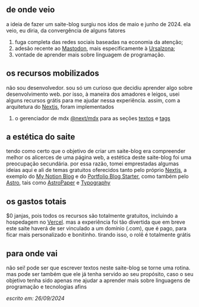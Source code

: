 ## de onde veio

a ideia de fazer um saite-blog surgiu nos idos de maio e junho de 2024. ela veio, 
eu diria, da convergência de alguns fatores

1. fuga completa das redes sociais baseadas na economia da atenção; 
2. adesão recente ao [Mastodon](https://joinmastodon.org/pt-BR),
mais especificamente à [Ursalzona](https://ursal.zone);
3. vontade de aprender mais sobre linguagem de programação.

## os recursos mobilizados

não sou desenvolvedor. sou só um curioso que decidiu aprender algo sobre
desenvolvimento web. por isso, à maneira dos amadores e leigos, 
usei alguns recursos grátis para me ajudar nessa experiência.
assim, com a arquitetura do [Nextjs](https://nextjs.org/), foram implementados

1. o gerenciador de mdx [@next/mdx](https://www.npmjs.com/package/@next/mdx) para as seções [textos](http://renribsilva.vercel.app/textos) e [tags](http://renribsilva.vercel.app/tags)

## a estética do saite 

tendo como certo que o objetivo de criar um saite-blog era compreender melhor os alicerces de
uma página web, a estética deste saite-blog foi uma preocupação secundária. por essa razão, 
tomei emprestadas algumas ideias aqui e ali de temas gratuitos oferecidos tanto pelo próprio 
[Nextjs](https://nextjs.org/), a exemplo do [My Notion Blog](https://vercel.com/templates/next.js/notion-blog)
e do [Portfolio Blog Starter](https://vercel.com/templates/next.js/nextjs-portfolio), 
como também pelo [Astro](https://astro.build/), tais como [AstroPaper](https://astro.build/themes/details/astropaper/)
e [Typography](https://astro.build/themes/details/typography/)

## os gastos totais

$0 janjas, pois todos os recursos são totalmente gratuitos, incluindo a hospedagem
no [Vercel](https://vercel.com/). mas a experiência foi tão divertida que em breve
este saite haverá de ser vinculado a um domínio (.com), que é pago, 
para ficar mais personalizado e bonitinho. tirando isso, o 
rolê é totalmente grátis

## para onde vai

não sei! pode ser que escrever textos neste saite-blog se torne uma rotina. 
mas pode ser também que ele já tenha servido ao seu propósito,
caso o seu objetivo tenha sido apenas me ajudar a 
aprender mais sobre linguagens de programação e tecnologias afins

_escrito em: 26/09/2024_